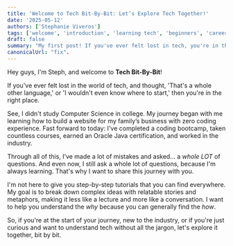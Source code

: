 ```yaml
---
title: 'Welcome to Tech Bit-By-Bit: Let’s Explore Tech Together!'
date: '2025-05-12'
authors: ['Stephanie Viveros']
tags: ['welcome', 'introduction', 'learning tech', 'beginners', 'career journey']
draft: false
summary: "My first post! If you've ever felt lost in tech, you're in the right place. Let's break down complex ideas and learn together, bit by bit."
canonicalUrl: "fix". 
---
```


Hey guys, I'm Steph, and welcome to **Tech Bit-By-Bit**!

If you've ever felt lost in the world of tech, and thought, 'That's a whole other language,' or 'I wouldn't even know where to start,' then you're in the right place.

See, I didn't study Computer Science in college. My journey began with me learning how to build a website for my family’s business with zero coding experience. Fast forward to today: I've completed a coding bootcamp, taken countless courses, earned an Oracle Java certification, and worked in the industry.

Through all of this, I’ve made a lot of mistakes and asked... a _whole LOT_ of questions. And even now, I still ask a whole lot of questions, because I'm always learning. That's why I want to share this journey with you.

I'm not here to give you step-by-step tutorials that you can find everywhere. My goal is to break down complex ideas with relatable stories and metaphors, making it less like a lecture and more like a conversation. I want to help you understand the _why_ because you can generally find the _how_.

So, if you're at the start of your journey, new to the industry, or if you're just curious and want to understand tech without all the jargon, let's explore it together, bit by bit.
